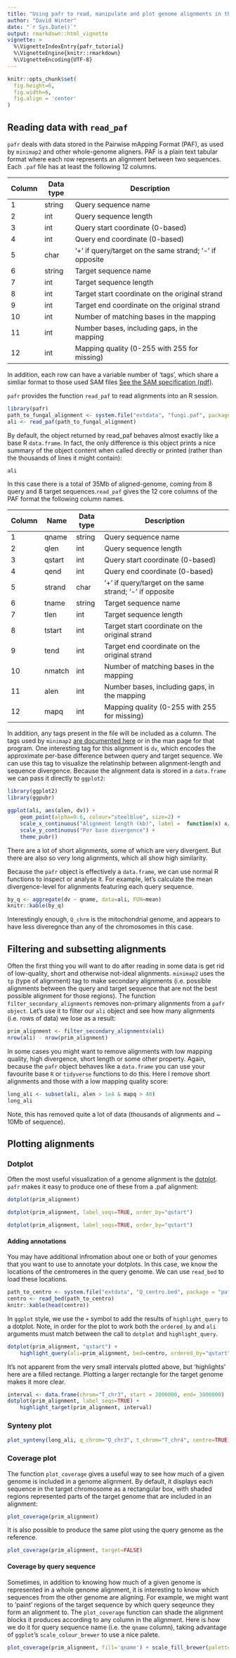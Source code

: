 ```yaml
---
title: "Using pafr to read, manipulate and plot genome alignments in the PAF format"
author: "David Winter"
date: "`r Sys.Date()`"
output: rmarkdown::html_vignette
vignette: >
  %\VignetteIndexEntry{pafr_tutorial}
  %\VignetteEngine{knitr::rmarkdown}
  %\VignetteEncoding{UTF-8}
---
```


```r
knitr::opts_chunk$set(
  fig.height=6,
  fig.width=6,
  fig.align = 'center'
)
```




## Reading data with `read_paf`

`pafr` deals with data stored in the Pairwise mApping Format (PAF), as 
used by `minimap2` and other whole-genome aligners. PAF is a plain text
tabular format where each row represents an alignment between two sequences. 
Each `.paf` file has at least the following 12 columns.


| **Column** | **Data type** | **Description**
|--------|-----------|---------------------------------------------------------|
| 1      | string    | Query sequence name                                     |
| 2      | int       | Query sequence length                                   |
| 3      | int       | Query start coordinate (0-based)                        |
| 4      | int       | Query end coordinate (0-based)                          |
| 5      | char      | ‘+’ if query/target on the same strand; ‘-’ if opposite |
| 6      | string    | Target sequence name                                    |
| 7      | int       | Target sequence length                                  |
| 8      | int       | Target start coordinate on the original strand          |
| 9      | int       | Target end coordinate on the original strand            |
| 10     | int       | Number of matching bases in the mapping                 |
| 11     | int       | Number bases, including gaps, in the mapping            |
| 12     | int       | Mapping quality (0-255 with 255 for missing)            |

In addition, each row can have a variable number of 'tags', which share a simliar
format to those used SAM files [See the SAM specification (pdf)](https://samtools.github.io/hts-specs/SAMtags.pdf).

`pafr` provides the function `read_paf` to read alignments into an R session.


```r
library(pafr)
path_to_fungal_alignment <- system.file("extdata", "fungi.paf", package = "pafr")
ali <- read_paf(path_to_fungal_alignment)
```

By default, the object returned by read_paf behaves almost exactly like a base R
`data.frame`. In fact, the only difference is this object prints a nice summary
of the object content when called directly or printed (rather than the thousands
of lines it might contain):


```r
ali
```

In this case there is a total of 35Mb of aligned-genome, coming from 8 query
and 8 target sequences.`read_paf` gives the 12 core columns of the PAF format 
the following column names.


| Column | Name   | Data type | Description                                             |
|--------|--------|-----------|---------------------------------------------------------|
| 1      | qname  | string    | Query sequence name                                     |
| 2      | qlen   | int       | Query sequence length                                   |
| 3      | qstart | int       | Query start coordinate (0-based)                        |
| 4      | qend   | int       | Query end coordinate (0-based)                          |
| 5      | strand | char      | ‘+’ if query/target on the same strand; ‘-’ if opposite |
| 6      | tname  | string    | Target sequence name                                    |
| 7      | tlen   | int       | Target sequence length                                  |
| 8      | tstart | int       | Target start coordinate on the original strand          |
| 9      | tend   | int       | Target end coordinate on the original strand            |
| 10     | nmatch | int       | Number of matching bases in the mapping                 |
| 11     | alen   | int       | Number bases, including gaps, in the mapping            |
| 12     | mapq   | int       | Mapping quality (0-255 with 255 for missing)            |

In addition, any tags present in the file will be included as a column. The tags
used by `minimap2` [are documented
here](https://lh3.github.io/minimap2/minimap2.html) or in the man page for that
program. One interesting tag for this alignment is `dv`, which encodes the
approximate per-base difference between query and target sequence. We can use
this tag to visualize the relatinship between alignment-length and sequence
divergence. Because the alignment data is stored in a `data.frame` we can pass
it directly to `ggplot2`:


```r
library(ggplot2)
library(ggpubr)

ggplot(ali, aes(alen, dv)) + 
    geom_point(alpha=0.6, colour="steelblue", size=2) + 
    scale_x_continuous("Alignment length (kb)", label =  function(x) x/ 1e3) +
    scale_y_continuous("Per base divergence") + 
    theme_pubr()
```

There are a lot of short alignments, some of which are very
divergent. But there are also so very long alignments, which all show high
similarity. 

Because the `pafr` object is effectively a `data.frame`, we can use normal R
functions to inspect or analyse it. For example, let's calculate the mean
divergence-level for alignments featuring each query sequence.

```r
by_q <- aggregate(dv ~ qname, data=ali, FUN=mean)
knitr::kable(by_q)
```

Interestingly enough, `Q_chrm` is the mitochondrial genome, and appears to have
less diveregnce than any of the chromosomes in this case.


## Filtering and subsetting alignments

Often the first thing you will want to do after reading in some data is get rid
of low-quality, short and otherwise not-ideal alignments. `minimap2` uses the 
`tp` (type of alignment) tag to make secondary alignments (i.e. possible
alignments between the query and target sequence that are not the best possible
alignment for those regions). The function `filter_secondary_alignments` removes
non-primary alignments from a `pafr object`. Let's use it to filter our `ali`
object and see how many alignments (i.e. rows of data) we lose as a result:

```r
prim_alignment <- filter_secondary_alignments(ali)
nrow(ali) - nrow(prim_alignment)
```

In some cases you might want to remove alignments with low mapping quality, high
divergence, short length or some other property. Again, because the `pafr`
object behaves like a  `data.frame` you can use your favourite base `R` or
`tidyverse` functions to do this. Here I remove short alignments and those with
a low mapping quality score:


```r
long_ali <- subset(ali, alen > 1e4 & mapq > 40)
long_ali
```

Note, this has removed quite a lot of data (thousands of alignments and ~ 10Mb
of sequence).

## Plotting alignments 

### Dotplot

Often the most useful visualization of a genome alignment is the
[dotplot](https://en.wikipedia.org/wiki/Dot_plot_(bioinformatics)). `pafr` makes
it easy to produce one of these from a .paf alignment: 

```r
dotplot(prim_alignment)
```

```r
dotplot(prim_alignment, label_seqs=TRUE, order_by="qstart")
```


```r
dotplot(prim_alignment, label_seqs=TRUE, order_by="qstart")
```
#### Adding annotations


You may have additional infromation about one or both of your genomes that you
want to use to annotate your dotplots. In this case, we know the locations of
the centromeres in the query genome. We can use `read_bed` to load these
locations.

```r
path_to_centro <- system.file("extdata", "Q_centro.bed", package = "pafr")
centro <- read_bed(path_to_centro)
knitr::kable(head(centro))
```

In `ggplot` style, we use the `+` symbol to add the results of `highlight_query`
to a dotplot. Note, in order for the plot to work both the `ordered_by` and
`ali` arguments must match between the call to `dotplot` and `highlight_query`.

```r
dotplot(prim_alignment, "qstart") + 
    highlight_query(ali=prim_alignment, bed=centro, ordered_by="qstart")
```

It's not apparent from the very small intervals plotted above, but 'highlights'
here are a filled rectange. Plotting a larger rectangle for the target genome
makes it more clear.

```r
interval <- data.frame(chrom="T_chr3", start = 2000000, end= 3000000)
dotplot(prim_alignment, label_seqs=TRUE) + 
    highlight_target(prim_alignment, interval)
```
### Synteny plot


```r
plot_synteny(long_ali, q_chrom="Q_chr3", t_chrom="T_chr4", centre=TRUE)
```

### Coverage plot

The function `plot_coverage` gives a useful way to see how much of a given
genome is included in a genome alignment. By default, it displays each sequence
in the target chromosome as a rectangular box, with shaded regions represented
parts of the target genome that are included in an alignment:

```r
plot_coverage(prim_alignment)   
```

It is also possible to produce the same plot using the query genome as the
reference.


```r
plot_coverage(prim_alignment, target=FALSE)   
```


#### Coverage by query sequence

Sometimes, in addition to knowing how much of a given genome is represented in a
whole genome alignment, it is interesting to know which sequences from the other
genome are aligning. For example, we might want to 'paint' regions of the target
sequence by which query seqeunce they form an alignment to. The `plot_coverage`
function can shade the alignment blocks it produces according to any column in
the alignment. Here is how we do it for query sequence name (i.e. the `qname`
column), taking advantage of `ggplot`'s `scale_colour_brewer` to use a nice
palete.


```r
plot_coverage(prim_alignment, fill='qname') + scale_fill_brewer(palette="Set1")
```
